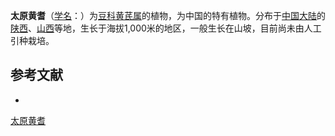 {{Speciesbox
| name = 太原黄耆
| status = 
| status_system = 
| image =
| genus = Astragalus
| species = taiyuanensis
| authority = S. B. Ho in Bull.
}}

'''太原黄耆'''（[[学名|学名]]：{{lang|la|''Astragalus taiyuanensis''}}）为[[豆科|豆科]][[黄芪属|黄芪属]]的植物，为中国的特有植物。分布于[[中国大陆|中国大陆]]的[[陕西|陕西]]、[[山西|山西]]等地，生长于海拔1,000米的地区，一般生长在山坡，目前尚未由人工引种栽培。

== 参考文献 ==
<div class="references-small">
* {{cite web| url =http://www.bioinfo.cn/db05/KmzwSpecies.php?action=view&id=15821| title =太原黄耆| work =《中国高等植物数据库全库》| publisher =中国科学院微生物研究所| author =昆明植物研究所| accessdate =2009-02-25| deadurl =yes| archiveurl =https://web.archive.org/web/20160305013104/http://www.bioinfo.cn/db05/KmzwSpecies.php?action=view&id=15821| archivedate =2016-03-05}}
</div>
{{Taxonbar|from=Q10941081}}

[[Category:黄芪属|太原黄耆]]


{{植物小作品}}